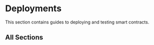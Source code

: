 

# Deployments

This section contains guides to deploying and testing smart contracts.

## All Sections
<DocCardList />